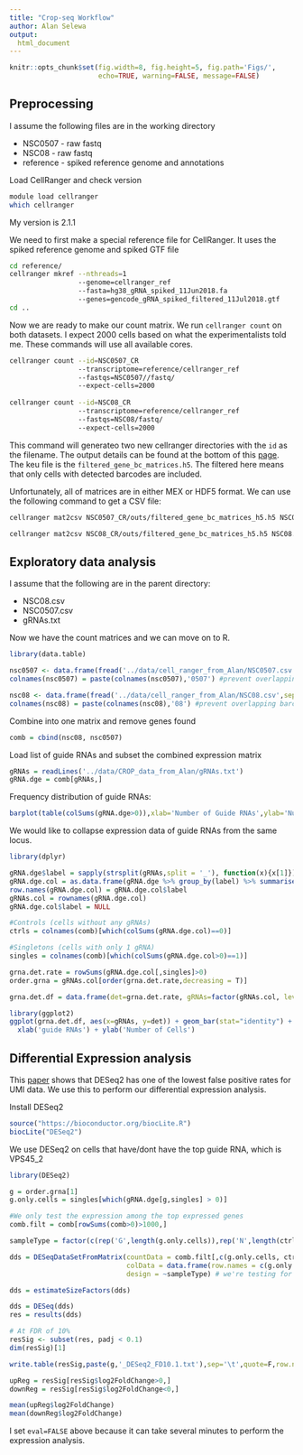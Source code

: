 ```yaml
---
title: "Crop-seq Workflow"
author: Alan Selewa
output:
  html_document
---
```


```r
knitr::opts_chunk$set(fig.width=8, fig.height=5, fig.path='Figs/',
                      echo=TRUE, warning=FALSE, message=FALSE)
```

## Preprocessing

I assume the following files are in the working directory 

* NSC0507 - raw fastq
* NSC08 - raw fastq
* reference - spiked reference genome and annotations

Load CellRanger and check version

```bash
module load cellranger
which cellranger
```

My version is 2.1.1

We need to first make a special reference file for CellRanger. It uses the spiked reference genome and spiked GTF file

```bash
cd reference/
cellranger mkref --nthreads=1 
                 --genome=cellranger_ref 
                 --fasta=hg38_gRNA_spiked_11Jun2018.fa 
                 --genes=gencode_gRNA_spiked_filtered_11Jul2018.gtf
cd ..
```

Now we are ready to make our count matrix. We run `cellranger count` on both datasets. I expect 2000 cells based on what the experimentalists told me. These commands will use all available cores.

```bash
cellranger count --id=NSC0507_CR 
                 --transcriptome=reference/cellranger_ref 
                 --fastqs=NSC0507//fastq/ 
                 --expect-cells=2000
                 
cellranger count --id=NSC08_CR 
                 --transcriptome=reference/cellranger_ref 
                 --fastqs=NSC08/fastq/ 
                 --expect-cells=2000
```

This command will generateo two new cellranger directories with the `id` as the filename. The output details can be found at the bottom of this [page](https://support.10xgenomics.com/single-cell-gene-expression/software/pipelines/latest/using/count). The keu file is the `filtered_gene_bc_matrices.h5`. The filtered here means that only cells with detected barcodes are included.

Unfortunately, all of matrices are in either MEX or HDF5 format. We can use the following command to get a CSV file:

```bash
cellranger mat2csv NSC0507_CR/outs/filtered_gene_bc_matrices_h5.h5 NSC0507.csv

cellranger mat2csv NSC08_CR/outs/filtered_gene_bc_matrices_h5.h5 NSC08.csv
```

## Exploratory data analysis

I assume that the following are in the parent directory:

* NSC08.csv
* NSC0507.csv
* gRNAs.txt

Now we have the count matrices and we can move on to R.

```r
library(data.table)

nsc0507 <- data.frame(fread('../data/cell_ranger_from_Alan/NSC0507.csv',sep=','),row.names=1)
colnames(nsc0507) = paste(colnames(nsc0507),'0507') #prevent overlapping barcodes

nsc08 <- data.frame(fread('../data/cell_ranger_from_Alan/NSC08.csv',sep=','),row.names=1)
colnames(nsc08) = paste(colnames(nsc08),'08') #prevent overlapping barcodes
```

Combine into one matrix and remove genes found 

```r
comb = cbind(nsc08, nsc0507)
```

Load list of guide RNAs and subset the combined expression matrix

```r
gRNAs = readLines('../data/CROP_data_from_Alan/gRNAs.txt')
gRNA.dge = comb[gRNAs,]
```

Frequency distribution of guide RNAs:

```r
barplot(table(colSums(gRNA.dge>0)),xlab='Number of Guide RNAs',ylab='Number of Cells')
```

We would like to collapse expression data of guide RNAs from the same locus.

```r
library(dplyr)

gRNA.dge$label = sapply(strsplit(gRNAs,split = '_'), function(x){x[1]})
gRNA.dge.col = as.data.frame(gRNA.dge %>% group_by(label) %>% summarise_all(funs(sum)))
row.names(gRNA.dge.col) = gRNA.dge.col$label
gRNAs.col = rownames(gRNA.dge.col)
gRNA.dge.col$label = NULL

#Controls (cells without any gRNAs)
ctrls = colnames(comb)[which(colSums(gRNA.dge.col)==0)]

#Singletons (cells with only 1 gRNA)
singles = colnames(comb)[which(colSums(gRNA.dge.col>0)==1)]

grna.det.rate = rowSums(gRNA.dge.col[,singles]>0)
order.grna = gRNAs.col[order(grna.det.rate,decreasing = T)]

grna.det.df = data.frame(det=grna.det.rate, gRNAs=factor(gRNAs.col, levels = order.grna))

library(ggplot2)
ggplot(grna.det.df, aes(x=gRNAs, y=det)) + geom_bar(stat="identity") + theme(axis.text.x = element_text(angle = 90, hjust = 1)) +
  xlab('guide RNAs') + ylab('Number of Cells')

```


## Differential Expression analysis

This [paper](https://www.nature.com/articles/nmeth.4612.pdf?origin=ppub) shows that DESeq2 has one of the lowest false positive rates for UMI data. We use this to perform our differential expression analysis.

Install DESeq2

```r
source("https://bioconductor.org/biocLite.R")
biocLite("DESeq2")
```

We use DESeq2 on cells that have/dont have the top guide RNA, which is VPS45_2

```r
library(DESeq2)

g = order.grna[1]
g.only.cells = singles[which(gRNA.dge[g,singles] > 0)]

#We only test the expression among the top expressed genes
comb.filt = comb[rowSums(comb>0)>1000,]

sampleType = factor(c(rep('G',length(g.only.cells)),rep('N',length(ctrls))),levels = c('N','G'))

dds = DESeqDataSetFromMatrix(countData = comb.filt[,c(g.only.cells, ctrls)],
                             colData = data.frame(row.names = c(g.only.cells, ctrls), sampleType=sampleType),
                             design = ~sampleType) # we're testing for the different condidtions

dds = estimateSizeFactors(dds)

dds = DESeq(dds)
res = results(dds)

# At FDR of 10%
resSig <- subset(res, padj < 0.1)
dim(resSig)[1]

write.table(resSig,paste(g,'_DESeq2_FD10.1.txt'),sep='\t',quote=F,row.names = T,col.names = T)

upReg = resSig[resSig$log2FoldChange>0,]
downReg = resSig[resSig$log2FoldChange<0,]

mean(upReg$log2FoldChange)
mean(downReg$log2FoldChange)
```


I set `eval=FALSE` above because it can take several minutes to perform the expression analysis. 


